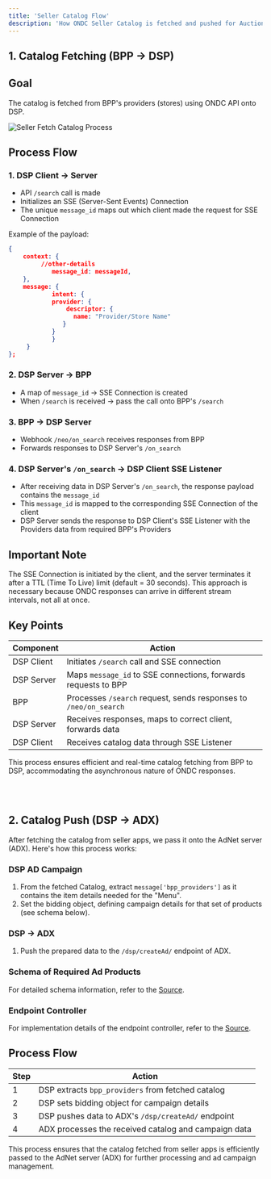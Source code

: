 ```yaml
---
title: 'Seller Catalog Flow'
description: 'How ONDC Seller Catalog is fetched and pushed for Auctions'
---
```




## 1. Catalog Fetching (BPP → DSP)

## Goal
The catalog is fetched from BPP's providers (stores) using ONDC API onto DSP.

![Seller Fetch Catalog Process](/images/seller-fetch-catalog.png)

## Process Flow

### 1. DSP Client → Server

- API `/search` call is made
- Initializes an SSE (Server-Sent Events) Connection
- The unique `message_id` maps out which client made the request for SSE Connection

Example of the payload:

```json
{
  	context: {
         //other-details 
    	    message_id: messageId,
  	},
  	message: {
    	    intent: {
            provider: {
        	    descriptor: {
          	      name: "Provider/Store Name"
               }
            }
    	    }
     }
};

```

### 2. DSP Server → BPP

- A map of `message_id` → SSE Connection is created
- When `/search` is received → pass the call onto BPP's `/search`

### 3. BPP → DSP Server

- Webhook `/neo/on_search` receives responses from BPP
- Forwards responses to DSP Server's `/on_search`

### 4. DSP Server's `/on_search` → DSP Client SSE Listener

- After receiving data in DSP Server's `/on_search`, the response payload contains the `message_id`
- This `message_id` is mapped to the corresponding SSE Connection of the client
- DSP Server sends the response to DSP Client's SSE Listener with the Providers data from required BPP's Providers

## Important Note

The SSE Connection is initiated by the client, and the server terminates it after a TTL (Time To Live) limit (default = 30 seconds). This approach is necessary because ONDC responses can arrive in different stream intervals, not all at once.

## Key Points

| Component | Action |
|-----------|--------|
| DSP Client | Initiates `/search` call and SSE connection |
| DSP Server | Maps `message_id` to SSE connections, forwards requests to BPP |
| BPP | Processes `/search` request, sends responses to `/neo/on_search` |
| DSP Server | Receives responses, maps to correct client, forwards data |
| DSP Client | Receives catalog data through SSE Listener |

This process ensures efficient and real-time catalog fetching from BPP to DSP, accommodating the asynchronous nature of ONDC responses.


<br /> <br />

## 2. Catalog Push (DSP → ADX)

After fetching the catalog from seller apps, we pass it onto the AdNet server (ADX). Here's how this process works:

### DSP AD Campaign

1. From the fetched Catalog, extract `message['bpp_providers']` as it contains the item details needed for the "Menu".
2. Set the bidding object, defining campaign details for that set of products (see schema below).

### DSP → ADX

1. Push the prepared data to the `/dsp/createAd/` endpoint of ADX.

### Schema of Required Ad Products

For detailed schema information, refer to the [Source](URL_TO_SCHEMA_DOCUMENTATION).

### Endpoint Controller

For implementation details of the endpoint controller, refer to the [Source](URL_TO_CONTROLLER_DOCUMENTATION).

## Process Flow

| Step | Action |
|------|--------|
| 1 | DSP extracts `bpp_providers` from fetched catalog |
| 2 | DSP sets bidding object for campaign details |
| 3 | DSP pushes data to ADX's `/dsp/createAd/` endpoint |
| 4 | ADX processes the received catalog and campaign data |

This process ensures that the catalog fetched from seller apps is efficiently passed to the AdNet server (ADX) for further processing and ad campaign management.

